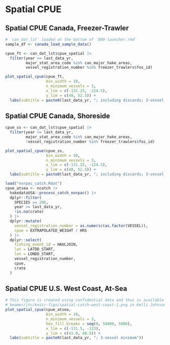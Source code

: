 # Spatial CPUE

## Spatial CPUE Canada, Freezer-Trawler
```r

# `can_dat_lst` loaded at the bottom of `000-launcher.rmd`
sample_df <- canada_load_sample_data()

cpue_ft <- can_dat_lst$cpue_spatial |>
  filter(year >= last_data_yr,
         major_stat_area_code %in% can_major_hake_areas,
         vessel_registration_number %in% freezer_trawlers$fos_id)

plot_spatial_cpue(cpue_ft,
                  bin_width = 10,
                  n_minimum_vessels = 3,
                  x_lim = c(-131.25, -124.5),
                  y_lim = c(48, 52.5)) +
  labs(subtitle = paste0(last_data_yr, "; including discards; 3-vessel minimum"))
```

## Spatial CPUE Canada, Shoreside
```r

cpue_ss <- can_dat_lst$cpue_spatial |>
  filter(year >= last_data_yr,
         major_stat_area_code %in% can_major_hake_areas,
         !vessel_registration_number %in% freezer_trawlers$fos_id)

plot_spatial_cpue(cpue_ss,
                  bin_width = 10,
                  n_minimum_vessels = 3,
                  x_lim = c(-131.25, -124.5),
                  y_lim = c(48, 52.5)) +
  labs(subtitle = paste0(last_data_yr, "; including discards; 3-vessel minimum"))
```

```r
load("norpac_catch.Rdat")
cpue_atsea <- ncatch |>
  hakedataUSA::process_catch_norpac() |>
  dplyr::filter(
    SPECIES == 206,
    year >= last_data_yr,
    !is.na(crate)
  ) |>
  dplyr::mutate(
    vessel_registration_number = as.numeric(as.factor(VESSEL)),
    cpue = EXTRAPOLATED_WEIGHT / HRS
  ) |>
  dplyr::select(
    fishing_event_id = HAULJOIN,
    lat = LATDD_START,
    lon = LONDD_START,
    vessel_registration_number,
    cpue,
    crate
  )
```

## Spatial CPUE U.S. West Coast, At-Sea
```r
# This figure is created using confidential data and thus is available in
# beamer/jtc/knitr-figs/spatial-catch-west-coast-1.png in Kelli Johnson's user account
plot_spatial_cpue(cpue_atsea,
                  bin_width = 10,
                  n_minimum_vessels = 3,
                  hex_fill_breaks = seq(0, 54000, 5000),
                  x_lim = c(-131.5, -123),
                  y_lim = c(41.0, 48.5)) +
  labs(subtitle = paste0(last_data_yr, "; 3-vessel minimum"))
```

<!-- 
\begin{center}
\includegraphics[width=0.6\linewidth,height=0.90\textheight]{knitr-figs/spatial-catch-west-coast-1}
\end{center}
-->

